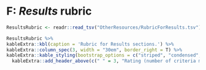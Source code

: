 # F: *Results* rubric {-}

```r
ResultsRubric <- readr::read_tsv("OtherResources/RubricForResults.tsv")
```

```r
ResultsRubric %>% 
kableExtra::kbl(caption = 'Rubric for Results sections.') %>%
kableExtra::column_spec(3, width = "30em", border_right = T) %>%
kableExtra::kable_styling(bootstrap_options = c("striped", "condensed", "responsive"), font_size=11, full_width = T, fixed_thead = T)%>%
  kableExtra::add_header_above(c(" " = 3, "Rating (number of criteria met)" = 4))
```